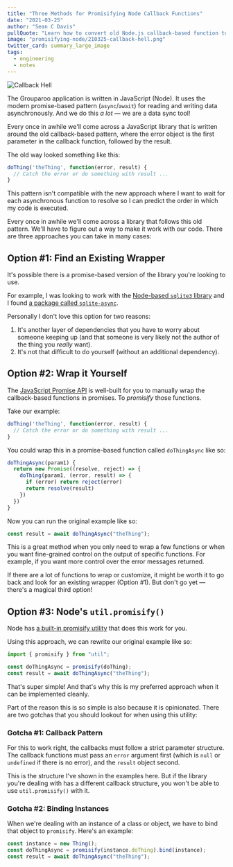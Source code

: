 ```yaml
---
title: "Three Methods for Promisifying Node Callback Functions"
date: "2021-03-25"
author: "Sean C Davis"
pullQuote: "Learn how to convert old Node.js callback-based function to new and shiny promised-based functions."
image: "promisifying-node/210325-callback-hell.png"
twitter_card: summary_large_image
tags:
  - engineering
  - notes
---
```


<Image
  alt="Callback Hell"
  src="promisifying-node/210325-callback-hell.png"
  width={1000}
  height={525}
/>

The Grouparoo application is written in JavaScript (Node). It uses the modern promise-based pattern (`async`/`await`) for reading and writing data asynchronously. And we do this _a lot_ — we are a data sync tool!

Every once in awhile we'll come across a JavaScript library that is written around the old callback-based pattern, where the error object is the first parameter in the callback function, followed by the result.

The old way looked something like this:

```js
doThing('theThing', function(error, result) {
  // Catch the error or do something with result ...
}
```

This pattern isn't compatible with the new approach where I want to wait for each asynchronous function to resolve so I can predict the order in which my code is executed.

Every once in awhile we'll come across a library that follows this old pattern. We'll have to figure out a way to make it work with our code. There are three approaches you can take in many cases:

## Option #1: Find an Existing Wrapper

It's possible there is a promise-based version of the library you're looking to use.

For example, I was looking to work with the [Node-based `sqlite3` library](https://github.com/mapbox/node-sqlite3) and I found [a package called `sqlite-async`](https://github.com/fhellwig/sqlite-async).

Personally I don't love this option for two reasons:

1. It's another layer of dependencies that you have to worry about someone keeping up (and that someone is very likely not the author of the thing you _really_ want).
2. It's not that difficult to do yourself (without an additional dependency).

## Option #2: Wrap it Yourself

The [JavaScript Promise API](https://developer.mozilla.org/en-US/docs/Web/JavaScript/Reference/Global_Objects/Promise) is well-built for you to manually wrap the callback-based functions in promises. To _promisify_ those functions.

Take our example:

```js
doThing('theThing', function(error, result) {
  // Catch the error or do something with result ...
}
```

You could wrap this in a promise-based function called `doThingAsync` like so:

```js
doThingAsync(param1) {
  return new Promise((resolve, reject) => {
    doThing(param1, (error, result) => {
      if (error) return reject(error)
      return resolve(result)
    })
  })
}
```

Now you can run the original example like so:

```js
const result = await doThingAsync("theThing");
```

This is a great method when you only need to wrap a few functions or when you want fine-grained control on the output of specific functions. For example, if you want more control over the error messages returned.

If there are a lot of functions to wrap or customize, it might be worth it to go back and look for an existing wrapper (Option #1). But don't go yet — there's a magical third option!

## Option #3: Node's `util.promisify()`

Node has [a built-in promisify utility](https://nodejs.org/dist/latest/docs/api/util.html#util_util_promisify_original) that does this work for you.

Using this approach, we can rewrite our original example like so:

```js
import { promisify } from "util";

const doThingAsync = promisify(doThing);
const result = await doThingAsync("theThing");
```

That's super simple! And that's why this is my preferred approach when it can be implemented cleanly.

Part of the reason this is so simple is also because it is opinionated. There are two gotchas that you should lookout for when using this utility:

### Gotcha #1: Callback Pattern

For this to work right, the callbacks must follow a strict parameter structure. The callback functions must pass an `error` argument first (which is `null` or `undefined` if there is no error), and the `result` object second.

This is the structure I've shown in the examples here. But if the library you're dealing with has a different callback structure, you won't be able to use `util.promisify()` with it.

### Gotcha #2: Binding Instances

When we're dealing with an instance of a class or object, we have to bind that object to `promisify`. Here's an example:

```js
const instance = new Thing();
const doThingAsync = promisify(instance.doThing).bind(instance);
const result = await doThingAsync("theThing");
```
